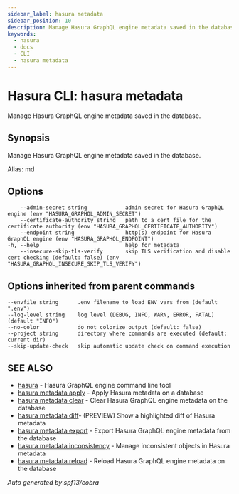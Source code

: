 ```yaml
---
sidebar_label: hasura metadata
sidebar_position: 10
description: Manage Hasura GraphQL engine metadata saved in the database using the Hasura CLI
keywords:
  - hasura
  - docs
  - CLI
  - hasura metadata
---
```


# Hasura CLI: hasura metadata

Manage Hasura GraphQL engine metadata saved in the database.

## Synopsis

Manage Hasura GraphQL engine metadata saved in the database.

Alias: md

## Options

```
    --admin-secret string            admin secret for Hasura GraphQL engine (env "HASURA_GRAPHQL_ADMIN_SECRET")
    --certificate-authority string   path to a cert file for the certificate authority (env "HASURA_GRAPHQL_CERTIFICATE_AUTHORITY")
    --endpoint string                http(s) endpoint for Hasura GraphQL engine (env "HASURA_GRAPHQL_ENDPOINT")
-h, --help                           help for metadata
    --insecure-skip-tls-verify       skip TLS verification and disable cert checking (default: false) (env "HASURA_GRAPHQL_INSECURE_SKIP_TLS_VERIFY")
```

## Options inherited from parent commands

```
--envfile string      .env filename to load ENV vars from (default ".env")
--log-level string    log level (DEBUG, INFO, WARN, ERROR, FATAL) (default "INFO")
--no-color            do not colorize output (default: false)
--project string      directory where commands are executed (default: current dir)
--skip-update-check   skip automatic update check on command execution
```

## SEE ALSO

- [hasura](/hasura-cli/commands/hasura.mdx) - Hasura GraphQL engine command line tool
- [hasura metadata apply](/hasura-cli/commands/hasura_metadata_apply.mdx) - Apply Hasura metadata on a database
- [hasura metadata clear](/hasura-cli/commands/hasura_metadata_clear.mdx) - Clear Hasura GraphQL engine metadata on the database
- [hasura metadata diff](/hasura-cli/commands/hasura_metadata_diff.mdx)- (PREVIEW) Show a highlighted diff of Hasura metadata
- [hasura metadata export](/hasura-cli/commands/hasura_metadata_export.mdx) - Export Hasura GraphQL engine metadata from the database
- [hasura metadata inconsistency](/hasura-cli/commands/hasura_metadata_inconsistency.mdx) - Manage inconsistent objects in Hasura metadata
- [hasura metadata reload](/hasura-cli/commands/hasura_metadata_reload.mdx) - Reload Hasura GraphQL engine metadata on the database

_Auto generated by spf13/cobra_
